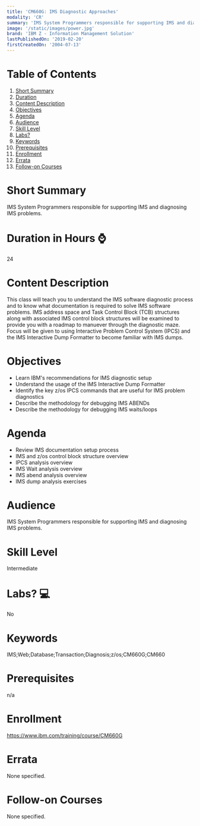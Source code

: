 ```yaml
---
title: 'CM660G: IMS Diagnostic Approaches'
modality: 'CR'
summary: 'IMS System Programmers responsible for supporting IMS and diagnosing IMS problems.'
image: '/static/images/power.jpg'
brand: 'IBM Z - Information Management Solution'
lastPublishedOn: '2019-02-20'
firstCreatedOn: '2004-07-13'
---
```

# Table of Contents
1.  [Short Summary](#short-summary)
2.  [Duration](#duration-in-hours-)
3.  [Content Description](#content-description)
4.  [Objectives](#objectives)
5.  [Agenda](#agenda)
6.  [Audience](#audience)
7.  [Skill Level](#skill-level)
8.  [Labs?](#labs-)
9.  [Keywords](#keywords)
10. [Prerequisites](#prerequisites)
11. [Enrollment](#enrollment)
12. [Errata](#errata)
13. [Follow-on Courses](#follow-on-courses)

# Short Summary
IMS System Programmers responsible for supporting IMS and diagnosing IMS problems.

# Duration in Hours ⌚
24

# Content Description
<p>This class will teach you to understand the IMS software diagnostic process and to know what documentation is required to solve IMS software problems. IMS address space and Task Control Block (TCB) structures along with associated IMS control block structures will be examined to provide you with a roadmap to manuever through the diagnostic maze. Focus will be given to using Interactive Problem Control System (IPCS) and the IMS Interactive Dump Formatter to become familiar with IMS dumps.</p>

# Objectives
<ul>
	<li>Learn IBM&#39;s recommendations for IMS diagnostic setup</li>
	<li>Understand the usage of the IMS Interactive Dump Formatter</li>
	<li>Identify the key z/os IPCS commands that are useful for IMS problem diagnostics</li>
	<li>Describe the methodology for debugging IMS ABENDs &nbsp;</li>
	<li>Describe the methodology for debugging IMS waits/loops</li>
</ul>

# Agenda
<ul><li>Review IMS documentation setup process</li><li>IMS and z/os control block structure overview</li><li>IPCS analysis overview</li><li>IMS Wait analysis overview</li><li>IMS abend analysis overview</li><li>IMS dump analysis exercises</li></ul>

# Audience
<p>IMS System Programmers responsible for supporting IMS and diagnosing IMS problems.</p>

# Skill Level
Intermediate

# Labs? 💻
No

# Keywords
IMS;Web;Database;Transaction;Diagnosis;z/os;CM660G;CM660

# Prerequisites
<p>n/a</p>

# Enrollment
https://www.ibm.com/training/course/CM660G

# Errata
None specified.

# Follow-on Courses
None specified.

